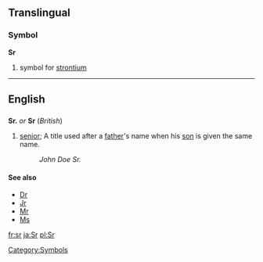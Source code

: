 ==Translingual==
===Symbol===
'''Sr'''
#{{chemistry}} symbol for [[strontium]]
[[Category:Symbols]]

----
==English==
==={{Abbreviation}}===
'''Sr.''' ''or'' '''Sr''' (''British'')
# [[Senior|senior]]; A title used after a [[father]]'s name when his [[son]] is given the same name.
#:''John Doe Sr.''

====See also====
*[[Dr]]
*[[Jr]]
*[[Mr]]
*[[Ms]]

[[fr:sr]]
[[ja:Sr]]
[[pl:Sr]]